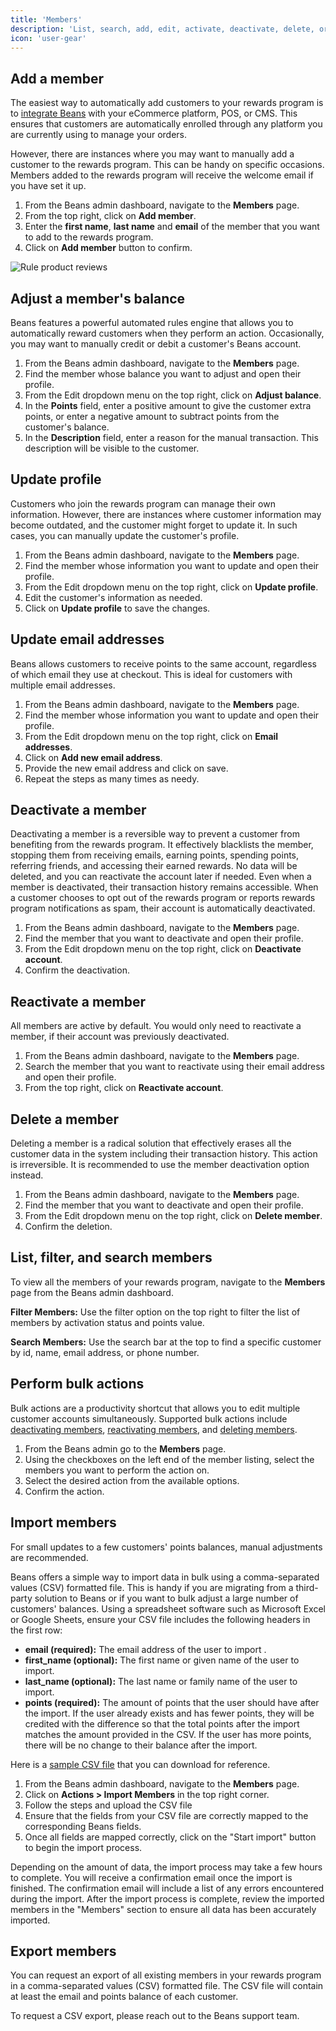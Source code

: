 ```yaml
---
title: 'Members'
description: 'List, search, add, edit, activate, deactivate, delete, or adjust balance for a member.'
icon: 'user-gear'
---
```


## Add a member

The easiest way to automatically add customers to your rewards program is to
[integrate Beans](/integrations) with your eCommerce platform, POS, or CMS.
This ensures that customers are automatically enrolled
through any platform you are currently using to manage your orders.

However, there are instances where you may want to manually add a customer to the rewards program.
This can be handy on specific occasions.
Members added to the rewards program will receive the welcome email if you have set it up.

1. From the Beans admin dashboard, navigate to the **Members** page.
2. From the top right, click on **Add member**.
3. Enter the **first name**, **last name** and **email** of the member that you want to add to the rewards program.
4. Click on **Add member** button to confirm.

<Frame>
  <img
    src="/assets/images/admin/members/add-member.gif"
    alt="Rule product reviews"
    style={{ borderRadius: '0.5rem' }}
  />
</Frame>

## Adjust a member's balance

Beans features a powerful automated rules engine that allows you to automatically
reward customers when they perform an action. Occasionally,
you may want to manually credit or debit a customer's Beans account.

1. From the Beans admin dashboard, navigate to the **Members** page.
2. Find the member whose balance you want to adjust and open their profile.
3. From the Edit dropdown menu on the top right, click on **Adjust balance**.
4. In the **Points** field, enter a positive amount to give the customer extra points,
   or enter a negative amount to subtract points from the customer's balance.
5. In the **Description** field, enter a reason for the manual transaction.
   This description will be visible to the customer.

## Update profile

Customers who join the rewards program can manage their own information.
However, there are instances where customer information may become outdated,
and the customer might forget to update it. In such cases, you can manually update the customer's profile.

1. From the Beans admin dashboard, navigate to the **Members** page.
2. Find the member whose information you want to update and open their profile.
3. From the Edit dropdown menu on the top right, click on **Update profile**.
4. Edit the customer's information as needed.
5. Click on **Update profile** to save the changes.

## Update email addresses

Beans allows customers to receive points to the same account,
regardless of which email they use at checkout.
This is ideal for customers with multiple email addresses.

1. From the Beans admin dashboard, navigate to the **Members** page.
2. Find the member whose information you want to update and open their profile.
3. From the Edit dropdown menu on the top right, click on **Email addresses**.
4. Click on **Add new email address**.
5. Provide the new email address and click on save.
6. Repeat the steps as many times as needy.

## Deactivate a member

Deactivating a member is a reversible way to prevent a customer from benefiting from the rewards program.
It effectively blacklists the member, stopping them from receiving emails, earning points, spending points,
referring friends, and accessing their earned rewards. No data will be deleted, and you can reactivate
the account later if needed. Even when a member is deactivated, their transaction history remains accessible.
When a customer chooses to opt out of the rewards program or reports rewards program notifications as spam,
their account is automatically deactivated.

1. From the Beans admin dashboard, navigate to the **Members** page.
2. Find the member that you want to deactivate and open their profile.
3. From the Edit dropdown menu on the top right, click on **Deactivate account**.
4. Confirm the deactivation.

## Reactivate a member

All members are active by default. You would only need to reactivate a member,
if their account was previously deactivated.

1. From the Beans admin dashboard, navigate to the **Members** page.
2. Search the member that you want to reactivate using their email address and open their profile.
3. From the top right, click on **Reactivate account**.

## Delete a member

Deleting a member is a radical solution that effectively erases all the customer data in
the system including their transaction history. This action is irreversible. It is recommended
to use the member deactivation option instead.

1. From the Beans admin dashboard, navigate to the **Members** page.
2. Find the member that you want to deactivate and open their profile.
3. From the Edit dropdown menu on the top right, click on **Delete member**.
4. Confirm the deletion.

## List, filter, and search members

To view all the members of your rewards program, navigate to the **Members** page from the Beans admin dashboard.

**Filter Members:** Use the filter option on the top right to filter the
list of members by activation status and points value.

**Search Members:** Use the search bar at the top to find a specific customer
by id, name, email address, or phone number.

## Perform bulk actions

Bulk actions are a productivity shortcut that allows you to edit multiple customer accounts simultaneously.
Supported bulk actions include [deactivating members](#deactivate-a-member),
[reactivating members](#reactivate-a-member), and [deleting members](#delete-a-member).

1. From the Beans admin go to the **Members** page.
2. Using the checkboxes on the left end of the member listing, select the members you want to perform the action on.
3. Select the desired action from the available options.
4. Confirm the action.

## Import members

<Tip>For small updates to a few customers' points balances, manual adjustments are recommended.</Tip>

Beans offers a simple way to import data in bulk using a comma-separated values (CSV) formatted file.
This is handy if you are migrating from a third-party solution to Beans or
if you want to bulk adjust a large number of customers' balances.
Using a spreadsheet software such as Microsoft Excel or Google Sheets,
ensure your CSV file includes the following headers in the first row:

- **email (required):** The email address of the user to import .
- **first_name (optional):** The first name or given name of the user to import.
- **last_name (optional):** The last name or family name of the user to import.
- **points (required):** The amount of points that the user should have after the import.
  If the user already exists and has fewer points, they will be credited with the difference
  so that the total points after the import matches the amount provided in the CSV.
  If the user has more points, there will be no change to their balance after the import.

<Info>
  Here is a <a href="/assets/images/admin/members/beans-import-members.csv" download>sample CSV file</a> that
  you can download for reference.
</Info>

1. From the Beans admin dashboard, navigate to the **Members** page.
2. Click on **Actions > Import Members** in the top right corner.
3. Follow the steps and upload the CSV file
4. Ensure that the fields from your CSV file are correctly mapped to the corresponding Beans fields.
5. Once all fields are mapped correctly, click on the "Start import" button to begin the import process.

Depending on the amount of data, the import process may take a few hours to complete.
You will receive a confirmation email once the import is finished.
The confirmation email will include a list of any errors encountered during the import.
After the import process is complete, review the imported members in the "Members"
section to ensure all data has been accurately imported.

## Export members

You can request an export of all existing members in your rewards program in a
comma-separated values (CSV) formatted file. The CSV file will contain at
least the email and points balance of each customer.

To request a CSV export, please reach out to the Beans support team.
